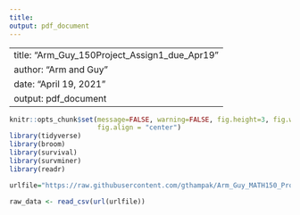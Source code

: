 ```yaml
---
title: 
output: pdf_document
---
```


---
title: "Arm_Guy_150Project_Assign1_due_Apr19"
author: "Arm and Guy"
date: "April 19, 2021"
output: pdf_document
---

```r
knitr::opts_chunk$set(message=FALSE, warning=FALSE, fig.height=3, fig.width=5, 
                      fig.align = "center")
library(tidyverse)
library(broom)
library(survival)
library(survminer)
library(readr)
```

```r
urlfile="https://raw.githubusercontent.com/gthampak/Arm_Guy_MATH150_Project/main/HELPdata.csv"

raw_data <- read_csv(url(urlfile))
```
